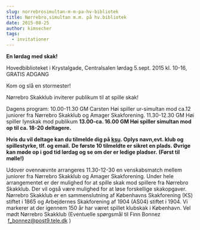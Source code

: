 ```yaml
---
slug: norrebrosimultan-m-m-pa-hv-bibliotek
title: Nørrebro,simultan m.m. på hv.bibliotek
date: 2015-08-25
author: kimsecher
tags:
  - invitationer
---
```

<strong>En lørdag med skak!</strong>

Hovedbiblioteket i Krystalgade, Centralsalen lørdag 5.sept. 2015 kl. 10-16, GRATIS ADGANG

Kom og slå en stormester!

Nørrebro Skakklub inviterer publikum til at spille skak!

Dagens program:
10.00-11.30 GM Carsten Høi spiller ur-simultan mod ca.12 juniorer fra Nørrebro Skakklub og Amager Skakforening.
11.30-12.30 GM Høi spiller lynskak mod publikum
<strong>13.00-ca. 16.00 GM Høi spiller simultan mod op til ca. 18-20 deltagere.</strong>

<strong>Hvis du vil deltage kan du tilmelde dig på <a href="http://www.ksu.dk/kalender/dotnet/viskalender.aspx?id=1493">ksu</a>. Oplys navn,evt. klub og spillestyrke, tlf. og email.</strong>
<strong> De første 10 tilmeldte er sikret en plads. Øvrige kan møde op i god tid lørdag og se om der er ledige pladser.</strong>
<strong> (Først til mølle!)</strong>

Udover ovennævnte arrangeres 11.30-12-30 en venskabsmatch mellem juniorer fra Nørrebro Skakklub og Amager Skakforening.
Under hele arrangementet er der mulighed for at spille skak mod spillere fra Nørrebro Skakklub. Der vil også være mulighed for at løse forskellige skakopgaver.
Nørrebro Skakklub er en sammenslutning af Københavns Skakforening (KS) stiftet i 1865 og Arbejdernes Skakforening af 1904 (AS04) stiftet i 1904. Vi markerer at der igennem 150 år har været spillet klubskak i København.
Vel mødt
Nørrebro Skakklub
(Eventuelle spørgsmål til Finn Bonnez    f_bonnez@post9.tele.dk )
